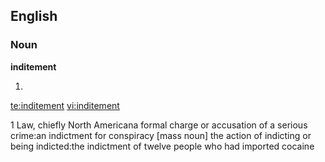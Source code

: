 ==English==

===Noun===
'''inditement'''

# {{misspelling of|indictment}}

[[te:inditement]]
[[vi:inditement]]

1 Law, chiefly North Americana formal charge or accusation of a serious crime:an indictment for conspiracy [mass noun] the action of indicting or being indicted:the indictment of twelve people who had imported cocaine